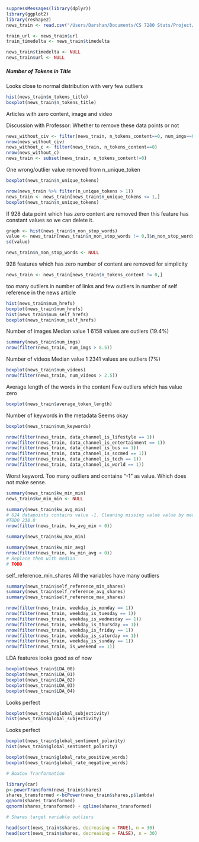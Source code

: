 

```r
suppressMessages(library(dplyr))
library(ggplot2)
library(reshape2)
news_train <- read.csv("/Users/Darshan/Documents/CS 7280 Stats/Project/Data/Train.csv", header = TRUE)

train_url <- news_train$url
train_timedelta <- news_train$timedelta

news_train$timedelta <- NULL
news_train$url <- NULL

```

##### Number of Tokens in Title
Looks close to normal distribution with very few outliers
```r
hist(news_train$n_tokens_title)
boxplot(news_train$n_tokens_title)
```


Articles with zero content, image and video

Discussion with Professor: Whether to remove these data points or not
```r

news_without_civ <- filter(news_train, n_tokens_content==0, num_imgs==0, num_videos==0)
nrow(news_without_civ)
news_without_c <- filter(news_train, n_tokens_content==0)
nrow(news_without_c)
news_train <- subset(news_train, n_tokens_content!=0)
```

One wrong/outlier value removed from n_unique_token
```r
boxplot(news_train$n_unique_tokens)

nrow(news_train %>% filter(n_unique_tokens > 1))
news_train <- news_train[news_train$n_unique_tokens <= 1,]
boxplot(news_train$n_unique_tokens)
```


If 928 data point which has zero content are removed then this feature has constant values so we can delete it.
```r
graph <- hist(news_train$n_non_stop_words)
value <- news_train[news_train$n_non_stop_words != 0,]$n_non_stop_words
sd(value)

news_train$n_non_stop_words <- NULL
```

928 features which has zero number of content are removed for simplicity
```r
news_train <- news_train[news_train$n_tokens_content != 0,]
```

too many outliers in number of links and few outliers in number of self reference in the news article
```r
hist(news_train$num_hrefs)
boxplot(news_train$num_hrefs)
hist(news_train$num_self_hrefs)
boxplot(news_train$num_self_hrefs)
```


Number of images
Median value 1
6158 values are outliers (19.4%)
```r
summary(news_train$num_imgs)
nrow(filter(news_train, num_imgs > 8.5))
```


Number of videos
Median value 1
2341 values are outliers (7%)
```r
boxplot(news_train$num_videos)
nrow(filter(news_train, num_videos > 2.5))
```

Average length of the words in the content
Few outliers which has value zero
```r
boxplot(news_train$average_token_length)
```


Number of keywords in the metadata
Seems okay
```r
boxplot(news_train$num_keywords)
```


```r
nrow(filter(news_train, data_channel_is_lifestyle == 1))
nrow(filter(news_train, data_channel_is_entertainment == 1))
nrow(filter(news_train, data_channel_is_bus == 1))
nrow(filter(news_train, data_channel_is_socmed == 1))
nrow(filter(news_train, data_channel_is_tech == 1))
nrow(filter(news_train, data_channel_is_world == 1))
```

Worst keyword.  Too many outliers and contains "-1" as value. Which does not make sense.

```r
summary(news_train$kw_min_min)
news_train$kw_min_min <- NULL
```

```r
summary(news_train$kw_avg_min)
# 624 datapoints contains value -1. Cleaning missing value value by median 
#TODO 238.0
nrow(filter(news_train, kw_avg_min < 0))

summary(news_train$kw_max_min)

summary(news_train$kw_min_avg)
nrow(filter(news_train, kw_min_avg < 0))
# Replace them with median
# TODO

```


self_reference_min_shares
All the variables have many outliers
```r
summary(news_train$self_reference_min_shares)
summary(news_train$self_reference_avg_shares)
summary(news_train$self_reference_max_shares)
```

```r
nrow(filter(news_train, weekday_is_monday == 1))
nrow(filter(news_train, weekday_is_tuesday == 1))
nrow(filter(news_train, weekday_is_wednesday == 1))
nrow(filter(news_train, weekday_is_thursday == 1))
nrow(filter(news_train, weekday_is_friday == 1))
nrow(filter(news_train, weekday_is_saturday == 1))
nrow(filter(news_train, weekday_is_sunday == 1))
nrow(filter(news_train, is_weekend == 1))
```

LDA features looks good as of now
```r
boxplot(news_train$LDA_00)
boxplot(news_train$LDA_01)
boxplot(news_train$LDA_02)
boxplot(news_train$LDA_03)
boxplot(news_train$LDA_04)
```


Looks perfect
```r
boxplot(news_train$global_subjectivity)
hist(news_train$global_subjectivity)
```


Looks perfect
```r
boxplot(news_train$global_sentiment_polarity)
hist(news_train$global_sentiment_polarity)
```


```r
boxplot(news_train$global_rate_positive_words)
boxplot(news_train$global_rate_negative_words)
```


```r
# BoxCox Tranformation

library(car)
p<-powerTransform(news_train$shares)
shares_transformed <-bcPower(news_train$shares,p$lambda)
qqnorm(shares_transformed)
qqnorm(shares_transformed) + qqline(shares_transformed)
```

```r
# Shares target variable outliers

head(sort(news_train$shares, decreasing = TRUE), n = 30)
head(sort(news_train$shares, decreasing = FALSE), n = 30)


```
